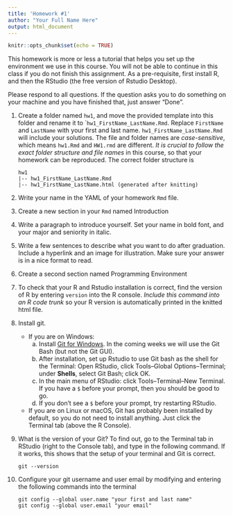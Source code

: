 ```yaml
---
title: 'Homework #1'
author: "Your Full Name Here"
output: html_document
---
```


```r
knitr::opts_chunk$set(echo = TRUE)
```

This homework is more or less a tutorial that helps you set up the environment we use in this course. 
You will not be able to continue in this class if you do not finish this assignment.
As a pre-requisite, first install R, and then the RStudio (the free version of Rstudio Desktop). 

Please respond to all questions. If the question asks you to do something on your machine and you have finished that, just answer "Done". 

1. Create a folder named `hw1`, and move the provided template into this folder and rename it to ``hw1_FirstName_LastName.Rmd`.
Replace `FirstName` and `LastName` with your first and last name. 
`hw1_FirstName_LastName.Rmd` will include your solutions. The file and folder names are *case-sensitive*, which means `hw1.Rmd` and `HW1.rmd` are different. 
*It is crucial to follow the exact folder structure and file names* in this course, so that your homework can be reproduced. The correct folder structure is

    ```
    hw1
    |-- hw1_FirstName_LastName.Rmd
    |-- hw1_FirstName_LastName.html (generated after knitting)
    ```
    


2. Write your name in the YAML of your homework `Rmd` file.


2. Create a new section in your `Rmd` named Introduction


3. Write a paragraph to introduce yourself. Set your name in bold font, and your major and seniority in italic. 


  
4. Write a few sentences to describe what you want to do after graduation. Include a hyperlink and an image for illustration. Make sure your answer is in a nice format to read. 


5. Create a second section named Programming Environment

  
6. To check that your R and Rstudio installation is correct, find the version of R by entering `version` into the R console. *Include this command into an R code trunk* so your R version is automatically printed in the knitted html file. 


  
7. Install git. 
    - If you are on Windows: 
        a. Install [Git for Windows](https://gitforwindows.org/). In the coming weeks we will use the Git Bash (but not the Git GUI). 
        b. After installation, set up Rstudio to use Git bash as the shell for the Terminal: Open RStudio, click Tools--Global Options--Terminal; under **Shells**, select Git Bash; click OK. 
        c. In the main menu of RStudio: click Tools--Terminal--New Terminal. If you have a `$` before your prompt, then you should be good to go.
        d. If you don't see a `$` before your prompt, try restarting RStudio.
    - If you are on Linux or macOS, Git has probably been installed by default, so you do not need to install anything. Just click the Terminal tab (above the R Console).



8. What is the version of your Git? To find out, go to the Terminal tab in RStudio (right to the Console tab), and type in the following command. If it works, this shows that the setup of your terminal and Git is correct. 
<!-- Then explore the bash command line and Git. -->

    ```
    git --version
    ```


  
9. Configure your git username and user email by modifying and entering the following commands into the terminal

    ```
    git config --global user.name "your first and last name"
    git config --global user.email "your email"
    ```
